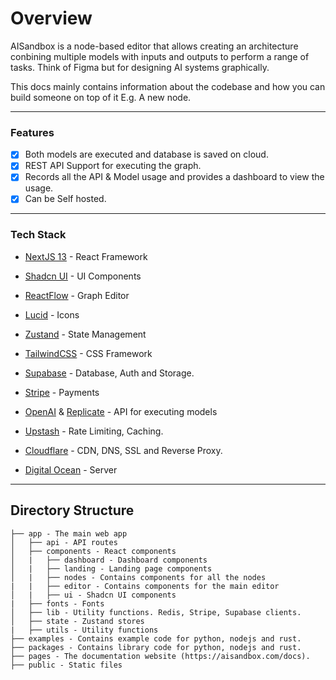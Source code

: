 # Overview

AISandbox is a node-based editor that allows creating an architecture conbining multiple models with inputs and outputs to perform a range of tasks.
Think of Figma but for designing AI systems graphically.

This docs mainly contains information about the codebase and how you can build someone on top of it E.g. A new node.

---

### Features

- [x] Both models are executed and database is saved on cloud.
- [x] REST API Support for executing the graph.
- [x] Records all the API & Model usage and provides a dashboard to view the usage.
- [x] Can be Self hosted.

---

### Tech Stack

- [NextJS 13](https://nextjs.org/) - React Framework
- [Shadcn UI](https://ui.shadcn.com/) - UI Components
- [ReactFlow](https://reactflow.dev/) - Graph Editor
- [Lucid](https://lucide.dev/) - Icons
- [Zustand](https://zustand-demo.pmnd.rs/) - State Management
- [TailwindCSS](https://tailwindcss.com/) - CSS Framework

- [Supabase](https://supabase.io/) - Database, Auth and Storage.
- [Stripe](https://stripe.com/) - Payments
- [OpenAI](https://openai.com/) & [Replicate](https://replicate.ai/) - API for executing models
- [Upstash](https://upstash.com/) - Rate Limiting, Caching.

- [Cloudflare](https://cloudflare.com/) - CDN, DNS, SSL and Reverse Proxy.
- [Digital Ocean](https://digitalocean.com/) - Server

---

## Directory Structure

```
├── app - The main web app
│   ├── api - API routes
│   ├── components - React components
│   |   ├── dashboard - Dashboard components
│   |   ├── landing - Landing page components
│   |   ├── nodes - Contains components for all the nodes
|   |   ├── editor - Contains components for the main editor
│   |   ├── ui - Shadcn UI components
|   ├── fonts - Fonts
│   ├── lib - Utility functions. Redis, Stripe, Supabase clients.
│   ├── state - Zustand stores
|   ├── utils - Utility functions
├── examples - Contains example code for python, nodejs and rust.
├── packages - Contains library code for python, nodejs and rust.
├── pages - The documentation website (https://aisandbox.com/docs).
├── public - Static files
```

